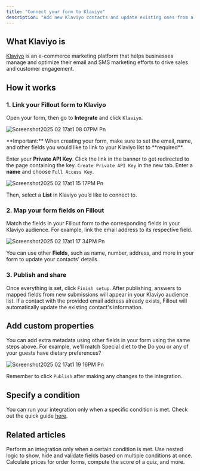 ```yaml
---
title: "Connect your form to Klaviyo"
description: "Add new Klaviyo contacts and update existing ones from a Fillout form to grow your email and SMS audience. Set fields based on conditions in your form."
---
```


## What Klaviyo is

[Klaviyo](https://www.klaviyo.com/) is an e-commerce marketing platform that helps businesses manage and optimize their email and SMS marketing efforts to drive sales and customer engagement.

## How it works

### 1. Link your Fillout form to Klaviyo

Open your form, then go to **Integrate** and click `Klaviyo`.

![Screenshot2025 02 17at1 08 07PM Pn](/images/Screenshot2025-02-17at1.08.07PM.png)

<Check>
  **Important:** When creating your form, make sure to set the email, name, and other fields you would like to link to your Klaviyo list to **required**.
</Check>

Enter your **Private API Key**. Click the link in the banner to get redirected to the page containing the key. `Create Private API Key` in the new tab. Enter a **name** and choose `Full Access Key`.

![Screenshot2025 02 17at1 15 17PM Pn](/images/Screenshot2025-02-17at1.15.17PM.png)

Then, select a **List** in Klaviyo you’d like to connect to.

### 2. Map your form fields on Fillout

Match the fields in your Fillout form to the corresponding fields in your Klaviyo audience. For example, link the email address to its respective field.

![Screenshot2025 02 17at1 17 34PM Pn](/images/Screenshot2025-02-17at1.17.34PM.png)

You can use other **Fields**, such as name, number, address, and more in your form to update your contacts' details.

### 3. Publish and share

Once everything is set, click `Finish setup`. After publishing, answers to mapped fields from new submissions will appear in your Klaviyo audience list. If a contact with the provided email address already exists, Fillout will automatically update the existing contact's information.

## Add custom properties

You can add extra metadata using other fields in your form using the same steps above. For example, we'll match Special diet to the Do you or any of your guests have dietary preferences?

![Screenshot2025 02 17at1 19 16PM Pn](/images/Screenshot2025-02-17at1.19.16PM.png)

Remember to click `Publish` after making any changes to the integration.

## Specify a condition

You can run your integration only when a specific condition is met. Check out the quick guide [here](https://www.notion.so/Conditional-integration-logic-180148986f5d47b981b5de5580b00169?pvs=21).

## Related articles

<CardGroup cols={3}>
 <Card title="Conditional integration logic" icon="gear-complex" iconType="regular" color="#FFC738">
Perform an integration only when a certain condition is met.
  </Card>
  <Card title="Condition groups" icon="table-tree" iconType="regular" color="#FFC738">
Use nested logic to show, hide and validate fields based on multiple conditions at once.
  </Card>
  <Card title="Calculations and variables" icon="calculator-simple" iconType="regular" color="#FFC738">
Calculate prices for order forms, compute the score of a quiz, and more.
  </Card>
</CardGroup>